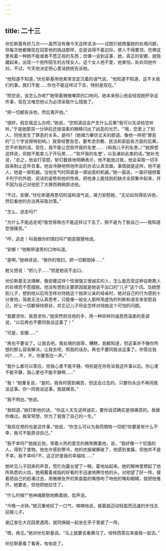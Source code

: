 ```yaml
---
---
---
```

title: 二十三
---




伏伦斯基有好几次——虽然没有像今天这样坚决——试图引她商量她的处境问题，但每次她都像现在回答他的挑战那样，总是说得不着边际，使人不得要领。仿佛这里有着一种她不能或者不愿正视的东西；仿佛一谈到这事，她，真正的安娜，就隐藏起来，出现一个他所陌生的古怪女人。这个女人他不爱，他害怕，处处同他作对。不过，今天他决定把心里话统统告诉她。

“他知道不知道，”伏伦斯基用他素常坚定沉着的语气说，“他知道不知道，这不关我们的事。我们不能……你也不能这样过下去，特别是现在。”

“照您说，该怎么办呢?”她带着微微嘲弄的口吻问。她本来担心他会轻视她怀孕这件事，现在又唯恐他认为必须采取什么措施了。

“把一切都告诉他，然后离开他。”

“很好。假定我这么办吧，”她说，“您知道这会产生什么后果?我可以先讲给您听听。”于是她那双一分钟前还很温柔的眼睛闪出了凶恶的光芒。“‘哦，您爱上了别人，同他发生了罪恶的关系，是吗?（她竭力摹仿丈夫的腔调，像他一样把“罪恶的”三个字说得特别响。）我曾经警告您，要考虑宗教、民法和家庭各方面的后果。您不听我的话。现在，我不能让您败坏我的名誉……（和我儿子的名誉。）’”她原想这样说，但她不能拿儿子开玩笑……“‘败坏我的名誉’，以及诸如此类的话，”她补充说，“总之，他会打官腔，斩钉截铁地明确表示，他不能放过我，他会采取一切手段来制止这件丑事。他会冷静地照他所说的办法认真去做。事情就是这样。他不是人，他是一架机器。当他生气时简直是一架凶恶的机器。”她一面说，一面仔细想着卡列宁的外貌、说话的姿势和他的性格，把他身上能找到的缺点全部集中起来，并不因为自己对他犯了大罪而稍稍原谅他。

“不过，安娜，”伏伦斯基用恳切的温和语气说，竭力安慰她，“无论如何得告诉他，然后看他的办法再采取对策。”

“怎么，逃走吗?”

“为什么不能逃走呢?我觉得再也不能这样过下去了。倒不是为了我自己——我知道您很痛苦。”

“哼，逃走！叫我做你的情妇吗?”她恶狠狠地说。

“安娜！”他略带谴责的口吻叫道。

“是啊，”她继续说，“做你的情妇，把一切都毁掉……”

她又想说：“把儿子……”但是她说不出口。

伏伦斯基无法理解，像安娜这样个性很强又很诚实的人，怎么能忍受这种自欺欺人的处境而不愿摆脱。他没有想到主要原因就是她说不出口的“儿子”这个词。当她想到儿子，想到他以后将怎样对待她这个抛弃父亲的母亲时，她对自己的行为感到十分害怕，简直无法认真思考，只能像一般女人那样用虚伪的判断和语言来安慰自己，好让一切都保持原状，并忘记儿子将会怎样对待她这个可怕的问题。

“我要求你，我恳求你，”她突然抓住他的手，用一种异样的诚恳而温柔的音调说，“以后再也不要同我谈这事了！”

“可是，安娜……”

“再也不要谈了。让我去吧。我处境的屈辱、糟糕，我都知道，但这事并不像你所想的那么容易解决。让我去吧，照我的话办。再也不要同我谈这事了。你答应我吗?……不，不，你要答应一声。”

“我什么都可以答应，但我心里不能平静，特别是在你告诉我这件事以后。你心里不能平静，我心里也不能平静啊……”

“我！”她重复说，“是的，我有时感到痛苦，但这会过去的，只要你永远不再同我谈这事。你一同我谈这事，我就痛苦。”

“我不明白。”他说。

“我知道，”她打断他的话，“你这人天生这样诚实，要你说谎确实是很痛苦的。我替你难过。我常常想，你为了我毁了自己的一生。”

“我现在想的也是这件事，”他说，“你怎么可以为我而牺牲一切呢?你要是有什么不幸，我可不能原谅自己。”

“我不幸吗?”她挨近他，带着火热的爱恋的微笑瞧着他，说，“我好像一个饥饿的人，得到了食物。他也许感到寒冷，他的衣服被撕破了，他感到害臊，但他并不是不幸。我不幸吗?不，这正好是我的幸福哇……”

她听见儿子回来的声音，慌忙向露台望了一眼，霍地站起来。她的眼神里燃起了他所熟悉的火焰，她用戴着戒指的好看的手迅速地捧住他的头，对他望了好一阵，接着把自己的脸凑过去，用微微张开的笑盈盈的嘴唇吻了吻他的嘴和眼睛，就把他推开。她要走，但他把她拉住了。

“什么时候?”他神魂颠倒地瞧着她，低声说。

“今晚一点钟。”她沉重地叹了一口气，喃喃地说，接着就迈动轻盈而迅速的步伐去迎接儿子。

谢辽查在大花园里遇雨，就同保姆一起坐在亭子里避了一阵。

“嗯，再见。”她对伏伦斯基说。“马上就要去看赛马了。培特西答应来接我一起去。”

伏伦斯基看了看表，匆匆走了。